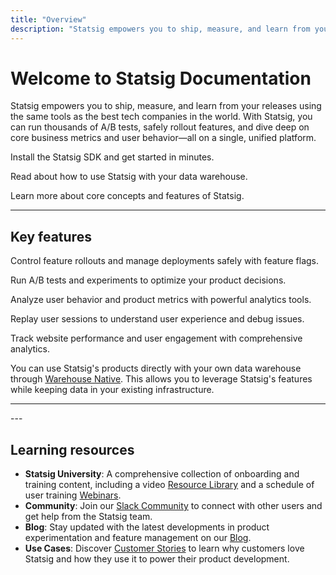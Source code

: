 ```yaml
---
title: "Overview"
description: "Statsig empowers you to ship, measure, and learn from your releases using the same tools as the best tech companies in the world."
---
```



# Welcome to Statsig Documentation

Statsig empowers you to ship, measure, and learn from your releases using the same tools as the best tech companies in the world. With Statsig, you can run thousands of A/B tests, safely rollout features, and dive deep on core business metrics and user behavior—all on a single, unified platform.

<Columns cols={3}>
  <Card 
    title="SDK Quickstart" 
    icon="flash"
    href="/sdks/quickstart_new">
    Install the Statsig SDK and get started in minutes.
  </Card>
  
  <Card 
    title="Warehouse Native" 
    icon="database"
    href="/statsig-warehouse-native/introduction">
    Read about how to use Statsig with your data warehouse.
  </Card>
  
  <Card 
    title="Intro to Statsig" 
    icon="book-open"
    href="/understanding-platform">
    Learn more about core concepts and features of Statsig.
  </Card>
</Columns>

---

## Key features

<Columns cols={3}>
  <Card 
    title="Feature Flags" 
    icon="flag"
    href="/feature-flags/overview">
    Control feature rollouts and manage deployments safely with feature flags.
  </Card>
  
  <Card 
    title="Experimentation" 
    icon="beaker"
    href="/experiments-plus">
    Run A/B tests and experiments to optimize your product decisions.
  </Card>
  
  <Card 
    title="Product Analytics" 
    icon="chart-line"
    href="/product-analytics/overview">
    Analyze user behavior and product metrics with powerful analytics tools.
  </Card>
  
  <Card 
    title="Session Replay" 
    icon="video"
    href="/session-replay/overview">
    Replay user sessions to understand user experience and debug issues.
  </Card>
  
  <Card 
    title="Web Analytics" 
    icon="chart-bar"
    href="/webanalytics/overview">
    Track website performance and user engagement with comprehensive analytics.
  </Card>
</Columns>

You can use Statsig's products directly with your own data warehouse through [Warehouse Native](/statsig-warehouse-native/introduction). This allows you to leverage Statsig's features while keeping data in your existing infrastructure.

---
<ListOfSDKs/>
---

## Learning resources

- **Statsig University**: A comprehensive collection of onboarding and training content, including a video [Resource Library](https://learn.statsig.com/pages/resource-library) and a schedule of user training [Webinars](https://learn.statsig.com/pages/upcoming-webinars).
- **Community**: Join our [Slack Community](https://statsig.com/slack) to connect with other users and get help from the Statsig team.
- **Blog**: Stay updated with the latest developments in product experimentation and feature management on our [Blog](https://statsig.com/blog).
- **Use Cases**: Discover [Customer Stories](https://statsig.com/customers) to learn why customers love Statsig and how they use it to power their product development.